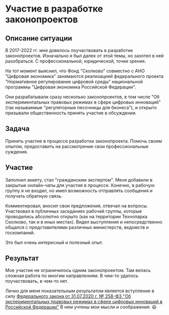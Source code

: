 # Участие в разработке законопроектов

## Описание ситуации

В 2017-2022 гг. мне довелось поучаствовать в разработке законопроектов. Изначально я был далек от этой темы, но захотел в ней разобраться. С профессиональной, юридической, точки зрения.

На тот момент выяснил, что Фонд "Сколково" совместно с АНО "Цифровая экономика" занимаются реализацией федерального проекта "Нормативное регулирование цифровой среды" национальной программы "Цифровая экономика Российской Федерации". 

Они разрабатывали сразу несколько законопроектов, в том числе "Об экспериментальных правовых режимах в сфере цифровых инноваций" (так называемые "регуляторные песочницы для бизнеса"), и открыто призывали общественность принять участие в обсуждении.

## Задача

Принять участие в процессе разработки законопроекта. Помочь своим опытом, предоставить на рассмотрение свои профессиональные суждения.

## Участие

Заполнил анкету, стал "гражданским экспертом". Меня добавили в закрытые онлайн-чаты для участия в процессе. Конечно, в рабочую группу я не входил, но имел возможность отправлять сообщения и получать обратную связь.

Комментировал, вносил свои предложения, отвечал на вопросы. Участвовал в публичных заседаниях рабочей группы, которые проводились абсолютно открыто (как на территории Технопарка Сколково, так и в иных местах). Видел выступления и непосредственно общался с представителями различных министерств, ведомств и госкомпаний.

Это был очень интересный и полезный опыт.

## Результат

Мое участие не ограничилось одним законопроектом. Там велась сложная работа по многим направлениям. В чем-то удалось поучаствовать, в чем-то нет.

Лично для меня показательным результатом является вступление в силу [Федерального закона от 31.07.2020 г. № 258-ФЗ "Об экспериментальных правовых режимах в сфере цифровых инноваций в Российской Федерации"](https://base.garant.ru/74451176/?ysclid=lxappu3cae167512758) В нем учтены мои мысли и соображения. 😃
